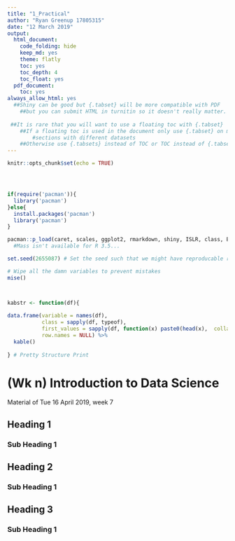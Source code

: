 ```yaml
---
title: "1_Practical"
author: "Ryan Greenup 17805315"
date: "12 March 2019"
output:
  html_document:
    code_folding: hide
    keep_md: yes
    theme: flatly
    toc: yes
    toc_depth: 4
    toc_float: yes
  pdf_document: 
    toc: yes
always_allow_html: yes
  ##Shiny can be good but {.tabset} will be more compatible with PDF
    ##but you can submit HTML in turnitin so it doesn't really matter.
    
 ##It is rare that you will want to use a floating toc with {.tabset}
    ##If a floating toc is used in the document only use {.tabset} on more or less copy/pasted 
        #sections with different datasets
    ##Otherwise use {.tabsets} instead of TOC or TOC instead of {.tabsets}, one or the other though.
---
```



```r
knitr::opts_chunk$set(echo = TRUE)




if(require('pacman')){
  library('pacman')
}else{
  install.packages('pacman')
  library('pacman')
}

pacman::p_load(caret, scales, ggplot2, rmarkdown, shiny, ISLR, class, BiocManager, corrplot, plotly, tidyverse, latex2exp, stringr, reshape2, cowplot, ggpubr, rstudioapi, wesanderson, RColorBrewer, colorspace, gridExtra, grid, car, boot, colourpicker, tree, ggtree, mise, rpart, rpart.plot, knitr, MASS, magrittr)
  #Mass isn't available for R 3.5...

set.seed(2655087) # Set the seed such that we might have reproducable results

# Wipe all the damn variables to prevent mistakes
mise()



kabstr <- function(df){
  
data.frame(variable = names(df),
           class = sapply(df, typeof),
           first_values = sapply(df, function(x) paste0(head(x),  collapse = ", ")),
           row.names = NULL) %>% 
  kable()
  
} # Pretty Structure Print

```

# (Wk n) Introduction to Data Science
Material of Tue 16 April 2019, week 7

## Heading 1

### Sub Heading 1

## Heading 2

### Sub Heading 1

## Heading 3

### Sub Heading 1

